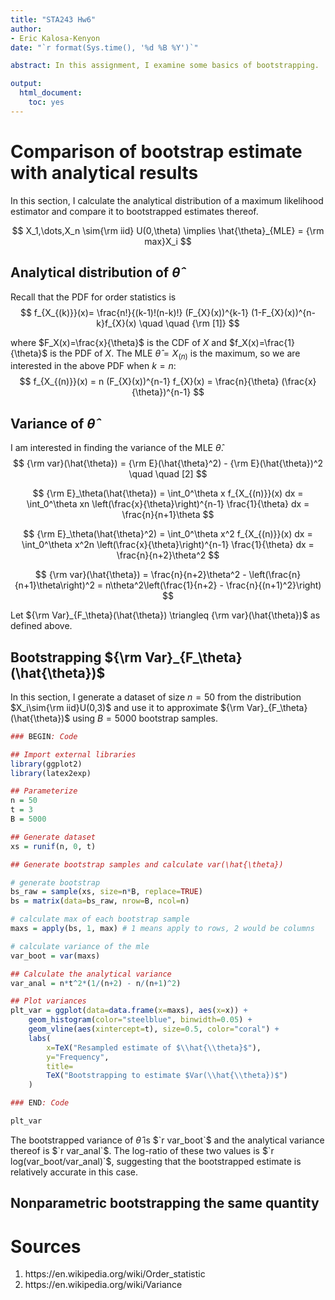 ```yaml
---
title: "STA243 Hw6"
author:
- Eric Kalosa-Kenyon
date: "`r format(Sys.time(), '%d %B %Y')`"

abstract: In this assignment, I examine some basics of bootstrapping.

output:
  html_document:
    toc: yes
---
```


# Comparison of bootstrap estimate with analytical results
In this section, I calculate the analytical distribution of a maximum likelihood
estimator and compare it to bootstrapped estimates thereof.

$$
X_1,\dots,X_n \sim{\rm iid} U(0,\theta) \implies
\hat{\theta}_{MLE} = {\rm max}X_i
$$

## Analytical distribution of $\hat{\theta}$
Recall that the PDF for order statistics is
$$
f_{X_{(k)}}(x)=
\frac{n!}{(k-1)!(n-k)!} (F_{X}(x))^{k-1}
(1-F_{X}(x))^{n-k}f_{X}(x)
\quad \quad {\rm [1]}
$$

where $F_X(x)=\frac{x}{\theta}$ is the CDF of $X$ and $f_X(x)=\frac{1}{\theta}$
is the PDF of $X$.
The MLE $\hat{\theta}=X_{(n)}$ is the maximum, so we are interested in the above
PDF when $k=n$:
$$
f_{X_{(n)}}(x) =
n (F_{X}(x))^{n-1} f_{X}(x) =
\frac{n}{\theta} (\frac{x}{\theta})^{n-1}
$$

## Variance of $\hat{\theta}$
I am interested in finding the variance of the MLE $\hat{\theta}$.
$$
{\rm var}(\hat{\theta}) = {\rm E}(\hat{\theta}^2) - {\rm E}(\hat{\theta})^2
\quad \quad [2]
$$

$$
{\rm E}_\theta(\hat{\theta}) = \int_0^\theta x f_{X_{(n)}}(x) dx =
\int_0^\theta xn \left(\frac{x}{\theta}\right)^{n-1} \frac{1}{\theta} dx =
\frac{n}{n+1}\theta
$$

$$
{\rm E}_\theta(\hat{\theta}^2) = \int_0^\theta x^2 f_{X_{(n)}}(x) dx =
\int_0^\theta x^2n \left(\frac{x}{\theta}\right)^{n-1} \frac{1}{\theta} dx =
\frac{n}{n+2}\theta^2
$$

$$
{\rm var}(\hat{\theta}) =
\frac{n}{n+2}\theta^2 - \left(\frac{n}{n+1}\theta\right)^2 =
n\theta^2\left(\frac{1}{n+2} - \frac{n}{(n+1)^2}\right)
$$

Let ${\rm Var}_{F_\theta}(\hat{\theta}) \triangleq
{\rm var}(\hat{\theta})$ as defined above.

## Bootstrapping ${\rm Var}_{F_\theta}(\hat{\theta})$
In this section, I generate a dataset of size $n = 50$ from the distribution
$X_i\sim{\rm iid}U(0,3)$ and use it to approximate
${\rm Var}_{F_\theta}(\hat{\theta})$ using $B=5000$ bootstrap samples.

```r
### BEGIN: Code

## Import external libraries
library(ggplot2)
library(latex2exp)

## Parameterize
n = 50
t = 3
B = 5000

## Generate dataset
xs = runif(n, 0, t)

## Generate bootstrap samples and calculate var(\hat{\theta})

# generate bootstrap
bs_raw = sample(xs, size=n*B, replace=TRUE)
bs = matrix(data=bs_raw, nrow=B, ncol=n)

# calculate max of each bootstrap sample
maxs = apply(bs, 1, max) # 1 means apply to rows, 2 would be columns

# calculate variance of the mle
var_boot = var(maxs)

## Calculate the analytical variance
var_anal = n*t^2*(1/(n+2) - n/(n+1)^2)

## Plot variances
plt_var = ggplot(data=data.frame(x=maxs), aes(x=x)) +
    geom_histogram(color="steelblue", binwidth=0.05) +
    geom_vline(aes(xintercept=t), size=0.5, color="coral") +
    labs(
        x=TeX("Resampled estimate of $\\hat{\\theta}$"),
        y="Frequency",
        title=
        TeX("Bootstrapping to estimate $Var(\\hat{\\theta})$")
    )

### END: Code
```

```r
plt_var
```
  
The bootstrapped variance of $\hat{\theta}$ is $`r var_boot`$ and the analytical
variance thereof is $`r var_anal`$.
The log-ratio of these two values is $`r log(var_boot/var_anal)`$, suggesting
that the bootstrapped estimate is relatively accurate in this case.

## Nonparametric bootstrapping the same quantity

# Sources
1. https://en.wikipedia.org/wiki/Order_statistic
2. https://en.wikipedia.org/wiki/Variance
